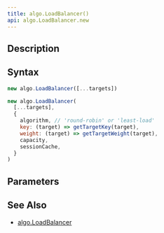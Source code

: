 ```yaml
---
title: algo.LoadBalancer()
api: algo.LoadBalancer.new
---
```


## Description

<Summary/>

## Syntax

``` js
new algo.LoadBalancer([...targets])

new algo.LoadBalancer(
  [...targets],
  {
    algorithm, // 'round-robin' or 'least-load'
    key: (target) => getTargetKey(target),
    weight: (target) => getTargetWeight(target),
    capacity,
    sessionCache,
  }
)
```

## Parameters

<Parameters/>

## See Also

* [algo.LoadBalancer](/reference/api/algo/LoadBalancer)
